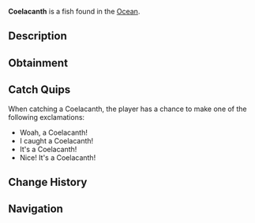 {{FishInfobox
|image          = Coelacanth.png
|rarity         = Rare
|sea            = First Sea
|location       = [[Ocean]]
|sublocation    = 
|sources        = Carbon Crate, Fishing Rod
|radar_location = 
|xp             = 300
|weather        = Clear
|time           = Night
|season         = Spring, Autumn
|bait           = 
|base_weight    = 10
|base_value     = 370
|weight_range   = 3
|base_chance    = 14
|base_resil     = 40
}}
'''Coelacanth''' is a {{Rarity|Rare}} fish found in the [[Ocean]].

== Description ==
{{Description|The Coelacanth is an ancient fish with a distinctive shape and strong swimming behaviours Known as a 'living fossil,' this fish was thought to be extinct until its rediscovery in 1938. Coelacanths are deep-sea dwellers, often found in underwater caves and steep slopes.|Bestiary Entry}}

== Obtainment ==
{{Description|Found in the Deep Ocean.|Bestiary Hint}}
{{Fish Availability|
Ancient Isle/Algae Hunt
Atlantis/Surrounding Ocean
FischFright/Frightful Pool
Forsaken Shores/Algae Hunt
Golden Tide
LEGO Pool/Studolodon Hunt
Lovestorm/Normal
Lovestorm/Supercharged
Megalodon Hunt/Eclipse and Weekend
Megalodon Hunt/Normal
Mushgrove Swamp/Algae Hunt
Ocean/Deep Ocean
Orca Migration/Ancient
Orca Migration/Normal
Roslit Bay/Ashfall
Snowcap Island/Algae Hunt
Whale Migration/Moby
Whale Migration/Normal
|top_rods      = 
Krampus's Rod\48607.84\60726.55;
Magma Rod\45634.89\57012.4;
Plastic Rod\42501.23\53067.1;
Leviathan's Fang Rod\42373.93\49191.04;
Trident Rod\39108.66\48031.46;
Flimsy Rod\38822.66\86840.92;
Buddy Bond Rod\31538.82\40938.65;
Training Rod\27360.18\81039.11;
Free Spirit Rod\35772.01\43933.53;
Ethereal Prism Rod\33797.43\34534.56;
Astralhook Rod\33787.06\42070.32;
No-Life Rod\33227.97\36020.35;
Seraphic Rod\32943.11\34504.24;
Rod Of The Forgotten Fang\30847.94\33182.64;
Challenger's Rod\30124.07\33006.35;
Rod Of The Depths\27827.8\30140.34;
Zeus Rod\27572.17\30410.64;
Verdant Shear Rod\27195.69\30166.21;
Rod Of The Exalted One\27116.88\30844.9;
Blazebringer Rod\26185.32\29002.11;
Depthseeker Rod\25055.06\28132.08;
Avalanche Rod\22600.08\25451.21;
Volcanic Rod\21484.81\24050.14;
Steady Rod\9506.44\9096
|recommended   = Trident Rod
}}

== Catch Quips ==
When catching a Coelacanth, the player has a chance to make one of the following exclamations:
* Woah, a Coelacanth!
* I caught a Coelacanth!
* It's a Coelacanth!
* Nice! It's a Coelacanth!

== Change History ==
{{Change History|{{subst:Current Version}}}}

== Navigation ==
{{Fish Navbox|Ocean}}